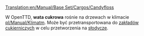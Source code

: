 [[Translation:en/Manual/Base Set/Cargos/Candyfloss]]

{{pl/Manual/Base Set/Cargos/Ładunek|name=Wata cukrowa
|image=CandyflossForest.png
|produced=[[pl/Manual/Base Set/Industries/Las waty cukrowej|Las waty cukrowej]]
|accepted=[[pl/Manual/Base Set/Industries/Zakład cukierniczy|Zakład cukierniczy]]
}}
W OpenTTD, '''wata cukrowa'''  rośnie na drzewach w klimacie [[pl/Manual/Klimat]]m. Może być przetransportowana do [[pl/Manual/Base Set/Industries/Zakład cukierniczy|zakładów cukierniczych]] w celu przetworzenia na [[pl/Manual/Base Set/Cargos/Słodycze|słodycze]].
{{pl/Manual/Navbox Ładunek}}